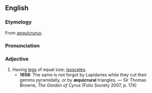 ==English==

===Etymology===
From {{L.}} ''[[aequicrurus]]''.

===Pronunciation===
{{IPA|/iːkwɪˈkɹʊəɹəl/}}

===Adjective===
{{en-adj}}

# Having [[legs]] of equal size; [[isosceles]].
#*'''1658''': The same is not forgot by Lapidaries while they cut their gemms pyramidally, or by '''æquicrural''' triangles. — Sir Thomas Browne, ''The Garden of Cyrus'' (Folio Society 2007, p. 174)